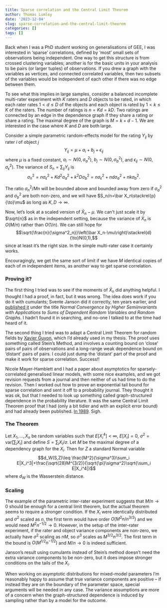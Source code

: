 ```yaml
---
title: Sparse correlation and the Central Limit Theorem
author: Thomas Lumley
date: '2023-12-04'
slug: sparse-correlation-and-the-central-limit-theorem
categories: []
tags: []
---
```


Back when I was a PhD student working on generalisations of GEE, I was interested in 'sparse' correlations, defined by 'most' small sets of observations being independent.  One way to get this structure is from crossed clustering variables; another is for the basic units in your analysis to be pairs (or larger tuples) of observations. If you drew a graph with the variables as vertices, and connected correlated variables, then two subsets of the variables would be independent of each other if  there was no edge between them.

To see what this implies in large samples, consider a balanced incomplete multi-rater experiment with $K$ raters and $D$ objects to be rated, in which each rater rates $1<d\leq D$ of the objects and each object is rated by $1<k\leq K$ of the raters.  The number of ratings is $n=Kd=kD$.  Two ratings are connected by an edge in the dependence graph if they share a rating or share a rating. The maximal degree of the graph is $M=k+d-1$.  We are interested in the case where $K$ and $D$ are both large. 

Consider a simple parametric random-effects model for the rating $Y_{ij}$ by rater $i$ of object $j$
$$Y_{ij}=\mu+a_i+b_j+\epsilon_{ij}$$
where $\mu$ is a fixed constant, $a_i\sim N(0,\sigma^2_a)$, $b_j\sim N(0,\sigma^2_b)$, and $\epsilon_{ij}\sim N(0,\sigma^2_\epsilon)$.  The variance of $S_n=\sum_{ij} Y_{ij}$ is 
$$\sigma^2_n=n\sigma^2_\epsilon+Kd^2\sigma^2_a+k^2D\sigma^2_b=n\sigma^2_\epsilon+nd\sigma^2_a+nk\sigma^2_b.$$


The ratio $\sigma^2_n/Mn$ will be bounded above and bounded away from zero if $\sigma^2_a$ and $\sigma^2_b$ are both non-zero, and we will have  $S_n/n=\bar X_n\stackrel{p}{\to}\mu$ as long as $K,D\to\infty$.

Now, let's look at a scaled version of $\bar X_n-\mu$. We can't just scale it by $\sqrt{n}$ as in the independent setting, because the variance of $\bar X_n$ is $O(M/n)$ rather than $O(1/n)$. We can still hope for
$$\sqrt{\frac{n}{\sigma^2_n}}\left(\bar X_n-\mu\right)\stackrel{d}{\to}N(0,1),$$
since at least it's the right size. In the simple multi-rater case it certainly works.

Encouragingly, we get the same sort of limit if we have $M$ identical copies of each of $m$ independent items, as another way to get sparse correlation. 

### Proving it?

The first thing I tried was to see if the moments of $\bar X_n$ did anything helpful. I thought I had a proof, in fact, but it was wrong. The idea does work if you do it with cumulants; Svente Janson did it correctly, ten years earlier, and [published it](https://projecteuclid.org/journals/annals-of-probability/volume-16/issue-1/Normal-Convergence-by-Higher-Semiinvariants-with-Applications-to-Sums-of/10.1214/aop/1176991903.full) under the title *Normal Convergence by Higher Semiinvariants with Applications to Sums of Dependent Random Variables and Random Graphs*.  I hadn't found it in searching, and no-one I talked to at the time had heard of it. 

The second thing I tried was to adapt a Central Limit Theorem for random fields by [Xavier Guyon](https://books.google.com.au/books?id=EYO0MNrIT8YC&dq=guyon+book+random+fields&lr=&source=gbs_navlinks_s), which I'd already used in my thesis. The proof uses something called Stein's Method, and involves a counting bound on 'close' pairs of pairs of observations and a long-range weak dependence bound on 'distant' pairs of pairs.  I could just dump the 'distant' part of the proof and make it work for sparse correlation.  Success!!

Nicole Mayer-Hamblett and I had a paper about asymptotics for sparsely-correlated generalised linear models, with some nice examples, and we got revision requests from a journal and then neither of us had time to do the revision.  Then I worked out how to prove an exponential tail bound for sparse correlation and sent it off to a probability journal.  They thought it was ok, but that I needed to look up something called graph-structured dependence in the probability literature. It was the same Central Limit Theorem proof that I had (only a bit tidier and with an explicit error bound) and had already been published. [In 1989](https://projecteuclid.org/journals/annals-of-probability/volume-17/issue-4/On-Normal-Approximations-of-Distributions-in-Terms-of-Dependency-Graphs/10.1214/aop/1176991178.full). Sigh.


### The Theorem

Let $X_1,\dots,X_n$ be random variables such that $E[X_i^4]<\infty$, $E[X_i]=0$, $\sigma^2=\mathrm{var}[\sum_i X_i]$ and define $S=\sum_i X_i/\sigma$. Let  $M$ be the maximal degree of a dependency graph for the $X_i$. Then for $Z$ a standard Normal variable
$$d_W(S,Z)\leq \frac{M^2}{\sigma^3}\sum_i E|X_i^3|+\frac{\sqrt{28}M^{3/2}}{\sqrt{\pi}\sigma^2}\sqrt{\sum_i E|X_i^4|}$$
where $d_W$ is the Wasserstein distance.

### Scaling

The example of the parametric inter-rater experiment  suggests that $M/n\to 0$ should be enough for a central limit theorem, but the actual theorem seems to require a stronger condition.  If the $X_i$ were identically distributed and $\sigma^2$ scaled as $n$, the first term would have order $O(M^2n/n^{3/2})$ and we would need $M^2n^{-1/2}\to 0$.  However, in the setup of the inter-rater experiment, if the rater and object variance components are non-zero, we actually have $\sigma^2$ scaling as $nM$, so $\sigma^3$ scales as $M^{3/2}n^{3/2}$. The first term in the bound is $O(M^{1/2}n^{-1/2})$ and $M/n\to 0$ is indeed sufficient.

Janson's result using cumulants instead of Stein's method doesn't need the extra variance components to be non-zero, but it does impose stronger conditions on the tails of the $X_i$.

When working on asymptotic distributions for mixed-model parameters I'm reasonably happy to assume that true variance components are positive -- if instead they are on the boundary of the parameter space, special arguments will be needed in any case.  The variance assumptions are more of a concern when the graph-structured dependence is induced by sampling rather than by a model for the outcome.  

